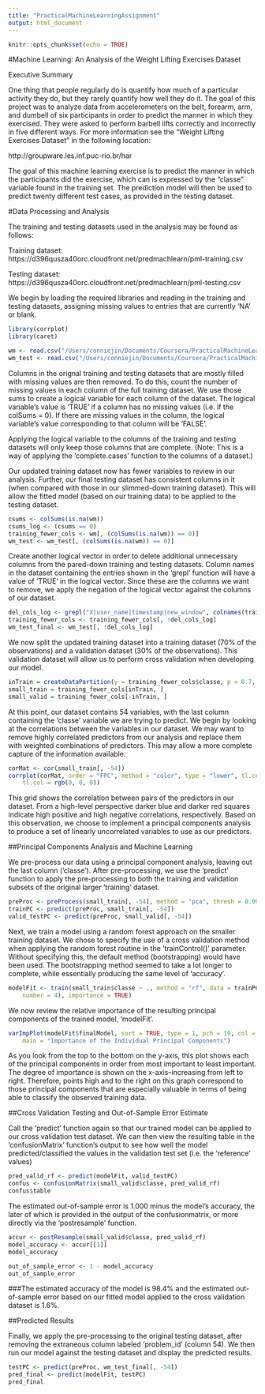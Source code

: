 ```yaml
---
title: "PracticalMachineLearningAssignment"
output: html_document
---
```


```r
knitr::opts_chunk$set(echo = TRUE)
```

#Machine Learning: An Analysis of the Weight Lifting Exercises Dataset

Executive Summary

One thing that people regularly do is quantify how much of a particular activity they do, but they rarely quantify how well they do it. The goal of this project was to analyze data from accelerometers on the belt, forearm, arm, and dumbell of six participants in order to predict the manner in which they exercised. They were asked to perform barbell lifts correctly and incorrectly in five different ways. For more information see the “Weight Lifting Exercises Dataset” in the following location:

http://groupware.les.inf.puc-rio.br/har

The goal of this machine learning exercise is to predict the manner in which the participants did the exercise, which can is expressed by the “classe” variable found in the training set. The prediction model will then be used to predict twenty different test cases, as provided in the testing dataset.

#Data Processing and Analysis

The training and testing datasets used in the analysis may be found as follows:

Training dataset:
https://d396qusza40orc.cloudfront.net/predmachlearn/pml-training.csv

Testing dataset:
https://d396qusza40orc.cloudfront.net/predmachlearn/pml-testing.csv

We begin by loading the required libraries and reading in the training and testing datasets, assigning missing values to entries that are currently 'NA' or blank.

```r
library(corrplot)
library(caret)

wm <- read.csv("/Users/conniejin/Documents/Coursera/PracticalMachineLearning/pml-training.csv", header = TRUE, na.strings = c("NA", ""))
wm_test <- read.csv("/Users/conniejin/Documents/Coursera/PracticalMachineLearning/pml-testing.csv", header = TRUE, na.strings = c("NA", ""))
```

Columns in the orignal training and testing datasets that are mostly filled with missing values are then removed. To do this, count the number of missing values in each column of the full training dataset. We use those sums to create a logical variable for each column of the dataset. The logical variable's value is 'TRUE' if a column has no missing values (i.e. if the colSums = 0). If there are missing values in the column, the logical variable's value corresponding to that column will be 'FALSE'.

Applying the logical variable to the columns of the training and testing datasets will only keep those columns that are complete. (Note: This is a way of applying the 'complete.cases' function to the columns of a dataset.)

Our updated training dataset now has fewer variables to review in our analysis. Further, our final testing dataset has consistent columns in it (when compared with those in our slimmed-down training dataset). This will allow the fitted model (based on our training data) to be applied to the testing dataset.

```r
csums <- colSums(is.na(wm))
csums_log <- (csums == 0)
training_fewer_cols <- wm[, (colSums(is.na(wm)) == 0)]
wm_test <- wm_test[, (colSums(is.na(wm)) == 0)]
```

Create another logical vector in order to delete additional unnecessary columns from the pared-down training and testing datasets. Column names in the dataset containing the entries shown in the 'grepl' function will have a value of 'TRUE' in the logical vector. Since these are the columns we want to remove, we apply the negation of the logical vector against the columns of our dataset.

```r
del_cols_log <- grepl("X|user_name|timestamp|new_window", colnames(training_fewer_cols))
training_fewer_cols <- training_fewer_cols[, !del_cols_log]
wm_test_final <- wm_test[, !del_cols_log]
```

We now split the updated training dataset into a training dataset (70% of the observations) and a validation dataset (30% of the observations). This validation dataset will allow us to perform cross validation when developing our model.

```r
inTrain = createDataPartition(y = training_fewer_cols$classe, p = 0.7, list = FALSE)
small_train = training_fewer_cols[inTrain, ]
small_valid = training_fewer_cols[-inTrain, ]
```

At this point, our dataset contains 54 variables, with the last column containing the 'classe' variable we are trying to predict. We begin by looking at the correlations between the variables in our dataset. We may want to remove highly correlated predictors from our analysis and replace them with weighted combinations of predictors. This may allow a more complete capture of the information available.

```r
corMat <- cor(small_train[, -54])
corrplot(corMat, order = "FPC", method = "color", type = "lower", tl.cex = 0.8, 
    tl.col = rgb(0, 0, 0))
```

This grid shows the correlation between pairs of the predictors in our dataset. From a high-level perspective darker blue and darker red squares indicate high positive and high negative correlations, respectively. Based on this observation, we choose to implement a principal components analysis to produce a set of linearly uncorrelated variables to use as our predictors.

##Principal Components Analysis and Machine Learning

We pre-process our data using a principal component analysis, leaving out the last column ('classe'). After pre-processing, we use the 'predict' function to apply the pre-processing to both the training and validation subsets of the original larger 'training' dataset.

```r
preProc <- preProcess(small_train[, -54], method = "pca", thresh = 0.99)
trainPC <- predict(preProc, small_train[, -54])
valid_testPC <- predict(preProc, small_valid[, -54])
```

Next, we train a model using a random forest approach on the smaller training dataset. We chose to specify the use of a cross validation method when applying the random forest routine in the 'trainControl()' parameter. Without specifying this, the default method (bootstrapping) would have been used. The bootstrapping method seemed to take a lot longer to complete, while essentially producing the same level of 'accuracy'.

```r
modelFit <- train(small_train$classe ~ ., method = "rf", data = trainPC, trControl = trainControl(method = "cv", 
    number = 4), importance = TRUE)
```

We now review the relative importance of the resulting principal components of the trained model, 'modelFit'.

```r
varImpPlot(modelFit$finalModel, sort = TRUE, type = 1, pch = 19, col = 1, cex = 1, 
    main = "Importance of the Individual Principal Components")
```

As you look from the top to the bottom on the y-axis, this plot shows each of the principal components in order from most important to least important. The degree of importance is shown on the x-axis–increasing from left to right. Therefore, points high and to the right on this graph correspond to those principal components that are especially valuable in terms of being able to classify the observed training data.

##Cross Validation Testing and Out-of-Sample Error Estimate

Call the 'predict' function again so that our trained model can be applied to our cross validation test dataset. We can then view the resulting table in the 'confusionMatrix' function's output to see how well the model predicted/classified the values in the validation test set (i.e. the 'reference' values)

```r
pred_valid_rf <- predict(modelFit, valid_testPC)
confus <- confusionMatrix(small_valid$classe, pred_valid_rf)
confus$table
```

The estimated out-of-sample error is 1.000 minus the model's accuracy, the later of which is provided in the output of the confusionmatrix, or more directly via the 'postresample' function.

```r
accur <- postResample(small_valid$classe, pred_valid_rf)
model_accuracy <- accur[[1]]
model_accuracy
```

```r
out_of_sample_error <- 1 - model_accuracy
out_of_sample_error
```

###The estimated accuracy of the model is 98.4% and the estimated out-of-sample error based on our fitted model applied to the cross validation dataset is 1.6%.

##Predicted Results

Finally, we apply the pre-processing to the original testing dataset, after removing the extraneous column labeled 'problem_id' (column 54). We then run our model against the testing dataset and display the predicted results.

```r
testPC <- predict(preProc, wm_test_final[, -54])
pred_final <- predict(modelFit, testPC)
pred_final
```


